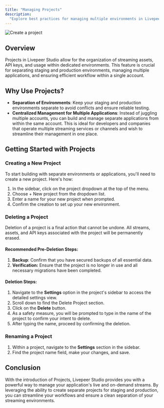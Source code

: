 ```yaml
---
title: "Managing Projects"
description:
  "Explore best practices for managing multiple environments in Livepeer Studio"
---
```


![Create a project](/images/project-creation.png)

## Overview

Projects in Livepeer Studio allow for the organization of streaming assets, API
keys, and usage within dedicated environments. This feature is crucial for
separating staging and production environments, managing multiple applications,
and ensuring efficient workflow within a single account.

## Why Use Projects?

- **Separation of Environments**: Keep your staging and production environments
  separate to avoid conflicts and ensure reliable testing.
- **Centralized Management for Multiple Applications**: Instead of juggling
  multiple accounts, you can build and manage separate applications from within
  the same account. This is ideal for developers and companies that operate
  multiple streaming services or channels and wish to streamline their
  management in one place.

## Getting Started with Projects

### Creating a New Project

To start building with separate environments or applications, you'll need to
create a new project. Here's how:

1. In the sidebar, click on the project dropdown at the top of the menu.
2. Choose + New project from the dropdown list.
3. Enter a name for your new project when prompted.
4. Confirm the creation to set up your new environment.

### Deleting a Project

<Warning>
  Deletion of a project is a final action that cannot be undone. All streams,
  assets, and API keys associated with the project will be permanently erased.
</Warning>

#### Recommended Pre-Deletion Steps:

1. **Backup**: Confirm that you have secured backups of all essential data.
2. **Verification:** Ensure that the project is no longer in use and all
   necessary migrations have been completed.

#### Deletion Steps:

1. Navigate to the **Settings** option in the project's sidebar to access the
   detailed settings view.
2. Scroll down to find the Delete Project section.
3. Click on the **Delete** button.
4. As a safety measure, you will be prompted to type in the name of the project
   to confirm your intent to delete.
5. After typing the name, proceed by confirming the deletion.

### Renaming a Project

1. Within a project, navigate to the **Settings** section in the sidebar.
2. Find the project name field, make your changes, and save.

## Conclusion

With the introduction of Projects, Livepeer Studio provides you with a powerful
way to manage your application's live and on-demand streams. By leveraging the
ability to create separate projects for staging and production, you can
streamline your workflows and ensure a clean separation of your streaming
environments.
